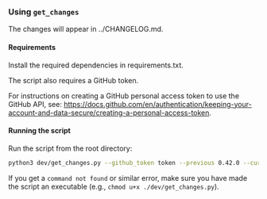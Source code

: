 ### Using `get_changes`

The changes will appear in ../CHANGELOG.md.

#### Requirements

Install the required dependencies in requirements.txt.

The script also requires a GitHub token.

For instructions on creating a GitHub personal access token to use the GitHub API,
see: https://docs.github.com/en/authentication/keeping-your-account-and-data-secure/creating-a-personal-access-token.

#### Running the script

Run the script from the root directory: 

```sh
python3 dev/get_changes.py --github_token token --previous 0.42.0 --current 0.43.0 --path /local/path/to/repo
```

If you get a `command not found` or similar error, make sure you have made the 
script an executable (e.g., `chmod u+x ./dev/get_changes.py`).
